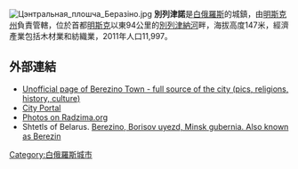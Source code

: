 [[File:Цэнтральная_плошча_Беразіно.jpg|thumb]]
'''別列津諾'''是[[白俄羅斯|白俄羅斯]]的城鎮，由[[明斯克州|明斯克州]]負責管轄，位於首都[[明斯克|明斯克]]以東94公里的[[別列津納河|別列津納河]]畔，海拔高度147米，經濟產業包括木材業和紡織業，2011年人口11,997。

==外部連結==
*[https://web.archive.org/web/20060828225244/http://www.berezino.net/ Unofficial page of Berezino Town - full source of the city (pics, religions, history, culture)]
*[https://web.archive.org/web/20060919073807/http://www.berezino.by.com/index.html City Portal]
*[http://www.radzima.org/pub/miesta.php?lang=en&miesta_id1=mebibiar Photos on Radzima.org]{{Wayback|url=http://www.radzima.org/pub/miesta.php?lang=en&miesta_id1=mebibiar |date=20120204034738 }}
*Shtetls of Belarus. [https://web.archive.org/web/20070930041357/http://www.jewishgen.org/belarus/shtetls/shtetl_detail.php?filename=sberezinobm  Berezino, Borisov uyezd, Minsk gubernia. Also known as Berezin]

{{coord|53|50|N|28|59|E|region:BY_type:city|display=title}}
{{Minsk Region}}
{{Belarus-geo-stub}}
[[Category:白俄羅斯城市|Category:白俄羅斯城市]]